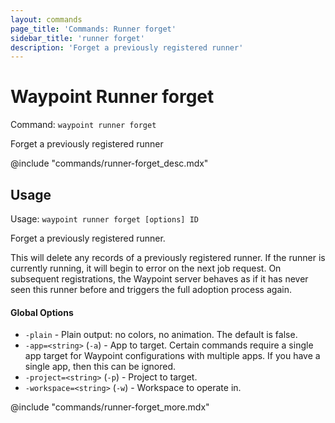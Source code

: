 ```yaml
---
layout: commands
page_title: 'Commands: Runner forget'
sidebar_title: 'runner forget'
description: 'Forget a previously registered runner'
---
```


# Waypoint Runner forget

Command: `waypoint runner forget`

Forget a previously registered runner

@include "commands/runner-forget_desc.mdx"

## Usage

Usage: `waypoint runner forget [options] ID`

Forget a previously registered runner.

This will delete any records of a previously registered runner. If the
runner is currently running, it will begin to error on the next job request.
On subsequent registrations, the Waypoint server behaves as if it has never
seen this runner before and triggers the full adoption process again.

#### Global Options

- `-plain` - Plain output: no colors, no animation. The default is false.
- `-app=<string>` (`-a`) - App to target. Certain commands require a single app target for Waypoint configurations with multiple apps. If you have a single app, then this can be ignored.
- `-project=<string>` (`-p`) - Project to target.
- `-workspace=<string>` (`-w`) - Workspace to operate in.

@include "commands/runner-forget_more.mdx"
